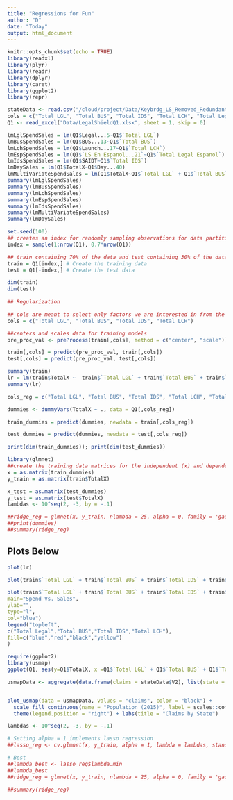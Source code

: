 ```yaml
---
title: "Regressions for Fun"
author: "D"
date: "Today"
output: html_document
---
```


```r
knitr::opts_chunk$set(echo = TRUE)
library(readxl) 
library(plyr)
library(readr)
library(dplyr)
library(caret)
library(ggplot2)
library(repr)
```


```r
stateData <- read.csv("/cloud/project/Data/Keybrdg_LS_Removed_Redundant_Rows.csv", header=FALSE)
cols = c("Total LGL", "Total BUS", "Total IDS", "Total LCH", "Total Legal Espanol", "TotalX")
Q1 <- read_excel("Data/LegalShieldQ1.xlsx", sheet = 1, skip = 0)
```

```r
lmLglSpendSales = lm(Q1$Legal...5~Q1$`Total LGL`)
lmBusSpendSales = lm(Q1$BUS...13~Q1$`Total BUS`)
lmLchSpendSales = lm(Q1$Launch...17~Q1$`Total LCH`)
lmEspSpendSales = lm(Q1$`LS En Espanol...21`~Q1$`Total Legal Espanol`)
lmIdsSpendSales = lm(Q1$SAIDT~Q1$`Total IDS`)
lmDaySales = lm(Q1$TotalX~Q1$Day...40)
lmMultiVariateSpendSales = lm(Q1$TotalX~Q1$`Total LGL` + Q1$`Total BUS` + Q1$`Total IDS` + Q1$`Total LCH` + Q1$`Total Legal Espanol`)
summary(lmLglSpendSales)
summary(lmBusSpendSales)
summary(lmLchSpendSales)
summary(lmEspSpendSales)
summary(lmIdsSpendSales)
summary(lmMultiVariateSpendSales)
summary(lmDaySales)
```

```r
set.seed(100)
## creates an index for randomly sampling observations for data partitioning
index = sample(1:nrow(Q1), 0.7*nrow(Q1)) 

## train containing 70% of the data and test containing 30% of the data
train = Q1[index,] # Create the training data 
test = Q1[-index,] # Create the test data

dim(train)
dim(test)
 
## Regularization

## cols are meant to select only factors we are interested in from the train/test data
cols = c("Total LGL", "Total BUS", "Total IDS", "Total LCH")

##centers and scales data for training models
pre_proc_val <- preProcess(train[,cols], method = c("center", "scale"))

train[,cols] = predict(pre_proc_val, train[,cols])
test[,cols] = predict(pre_proc_val, test[,cols])

summary(train)
lr = lm(train$TotalX ~  train$`Total LGL` + train$`Total BUS` + train$`Total IDS` + train$`Total LCH` + train$`Total Legal Espanol`)
summary(lr)

cols_reg = c("Total LGL", "Total BUS", "Total IDS", "Total LCH", "Total Legal Espanol", "TotalX")

dummies <- dummyVars(TotalX ~ ., data = Q1[,cols_reg])

train_dummies = predict(dummies, newdata = train[,cols_reg])

test_dummies = predict(dummies, newdata = test[,cols_reg])

print(dim(train_dummies)); print(dim(test_dummies))

library(glmnet)
##create the training data matrices for the independent (x) and dependent variables (y).
x = as.matrix(train_dummies)
y_train = as.matrix(train$TotalX)

x_test = as.matrix(test_dummies)
y_test = as.matrix(test$TotalX)
lambdas <- 10^seq(2, -3, by = -.1)
```
```r
##ridge_reg = glmnet(x, y_train, nlambda = 25, alpha = 0, family = 'gaussian', lambda = lambdas)
##print(dummies)
##summary(ridge_reg)
```

## Plots Below

```r
plot(lr)

plot(train$`Total LGL` + train$`Total BUS` + train$`Total IDS` + train$`Total LCH` + train$`Total Legal Espanol`,train$TotalX )

plot(train$`Total LGL` + train$`Total BUS` + train$`Total IDS` + train$`Total LCH` + train$`Total Legal Espanol`, train$TotalX ,
main="Spend Vs. Sales",
ylab="",
type="l",
col="blue")
legend("topleft",
c("Total Legal","Total BUS","Total IDS","Total LCH"),
fill=c("blue","red","black","yellow")
)
```

```r
require(ggplot2)
library(usmap)
ggplot(Q1, aes(y=Q1$TotalX, x =Q1$`Total LGL` + Q1$`Total BUS` + Q1$`Total IDS` + Q1$`Total LCH` + Q1$`Total Legal Espanol`, color = Q1$Day...40, xlab = "Amt. Spent on Advertising", ylab = "Number of Sales"))+geom_point()+geom_smooth(method="lm")+labs(x="Amt. Spent on Advertising ($USD)", y = "Number of Sales", color = "Day of the Week", title = "Spend Vs. Sales")

usmapData <- aggregate(data.frame(claims = stateData$V2), list(state = stateData$V2), length)


plot_usmap(data = usmapData, values = "claims", color = "black") + 
  scale_fill_continuous(name = "Population (2015)", label = scales::comma, low = "white", high = "blue") + 
  theme(legend.position = "right") + labs(title = "Claims by State")
```


``` r
lambdas <- 10^seq(2, -3, by = -.1)

# Setting alpha = 1 implements lasso regression
##lasso_reg <- cv.glmnet(x, y_train, alpha = 1, lambda = lambdas, standardize = TRUE, nfolds = 5)

# Best 
##lambda_best <- lasso_reg$lambda.min 
##lambda_best
##ridge_reg = glmnet(x, y_train, nlambda = 25, alpha = 0, family = 'gaussian', lambda = lambdas)

##summary(ridge_reg)
```
